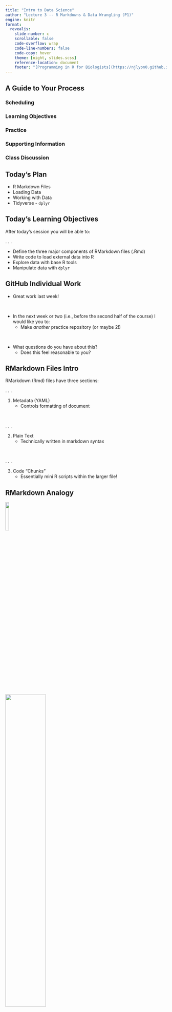 ```yaml
---
title: "Intro to Data Science"
author: "Lecture 3 -- R Markdowns & Data Wrangling (P1)"
engine: knitr
format: 
  revealjs: 
    slide-number: c
    scrollable: false
    code-overflow: wrap
    code-line-numbers: false
    code-copy: hover
    theme: [night, slides.scss]
    reference-location: document
    footer: "[Programming in R for Biologists](https://njlyon0.github.io/teach_r-for-biologists/)"
---
```


## A Guide to Your Process

### [Scheduling]{.blue}

### [Learning Objectives]{.purple}

### [Practice]{.pink}

### [Supporting Information]{.orange}

### [Class Discussion]{.gold}

## [Today's Plan]{.blue}

- R Markdown Files
- Loading Data
- Working with Data
- Tidyverse - `dplyr`

## [Today's Learning Objectives]{.purple}

After today's session you will be able to:

. . .

- Define the three major components of RMarkdown files (.Rmd)
- Write code to load external data into R
- Explore data with base R tools
- Manipulate data with `dplyr`

## [GitHub Individual Work]{.gold} {.smaller}

- Great work last week!

\

- In the next week or two (i.e., before the second half of the course) I would like you to:
    - Make _another_ practice repository (or maybe 2!)

\

- What questions do you have about this?
    - Does this feel reasonable to you?

## [RMarkdown Files Intro]{.orange} {.smaller}

RMarkdown (Rmd) files have three sections:

. . . 

1. Metadata (YAML)
    - Controls formatting of document

\

. . . 

2. Plain Text
    - Technically written in [markdown syntax]{.purple}

\

. . . 

3. Code "Chunks"
    - Essentially mini R scripts within the larger file!

## [RMarkdown Analogy]{.orange}

![](images/logo-r.png){.absolute top=110 left=160 width="15%"}

![](images/chocolate.png){.absolute top=300 left=-10 width="50%"}

![](images/hex-rmarkdown.png){.absolute top=105 left=720 width="11%"}

![](images/cookie.png){.absolute top=250 left=625 width="30%"}

## [Rmds Part 1: Metadata]{.orange} {.smaller}

- Document formatting metadata is called YAML
    - <u>Y</u>et <u>A</u>nother <u>M</u>arkup <u>L</u>anguage

\

. . .

- Defines document header information & formatting
    - Title, Author, Date
    - File output type

\

. . .


- Output options:
    - HTML = like a webpage but outputs as a file rather than a living website
    - PDF

## [Rmds Part 2: Plain Text]{.orange} 

- Write text just like you would in MS Word / etc.

\

. . .

- _But_, there is no toolbar with buttons for doing formatting

\

. . . 

- Instead [Markdown syntax]{.purple} is required to accomplish these tweaks

## [Markdown Syntax]{.orange} {.smaller}

- Your function tutorials have four **required** markdown styles:

\

. . .

1. \# = headings (_more_ \# = _smaller_ heading)
2. \_text\_ = italics
3. \*\*text\*\* = bold
4. \[text\]\(link\) = hyperlinked text

\

Other format options here: [markdownguide.org/basic-syntax](https://markdownguide.offshoot.io/basic-syntax/)

## [Rmds Part 3: Code Chunks]{.orange} {.smaller}

Let's look at the structure of an example code chunk

:::{.r-stack}

![](images/code-chunk.png){.fragment .fade-out}

![](images/code-chunk-annotated.png){.fragment}

:::

\

. . .

Note that chunk definition must be formatted like:

    - ```{language chunk_name, option_1, option_2, ...}

## [Code Chunks Options]{.orange}

Let's check out three crucial code chunk options!

. . . 

<p align="center">
<img src="images/code-chunk-options.png" width="120%">
</p>

. . .

- For a full list of options see [here](www.rstudio.com/wp-content/uploads/2015/03/rmarkdown-reference.pdf)

## [Practice: RMarkdown Files]{.pink} {.smaller}

![](images/hex-rmarkdown.png){.absolute top=0 left=1100 width="12%"}

- Install the `rmarkdown` package
    - Remember to use the `install.packages` function

\

. . .

2. Create a new RMarkdown file!
    - File `r fontawesome::fa("arrow-right", a11y = "sem")` New File `r fontawesome::fa("arrow-right", a11y = "sem")` R Markdown...
    - In resulting pop-up, skip to bottom and click "OK"

\

. . .

3. Look at (1) YAML, (2) Plain text, and (3) code chunks

    - Take notes on anything that jumps out at you

\

. . .

4. Click the "knit" button

## [Temperature Check]{.purple}

#### How are you Feeling?

<p align="center">
<img src="comics/debugging.png" alt="Comic-style graph depicting someone's emotional state as they debug code (from initial struggle and defeat to eventual triumph)">
</p>

## [Loading Data]{.orange}


## [Practice: Load Data]{.pink}


## [Explore Data with Base R]{.orange}


## [Practice: Base R Data Exploration]{.pink}


## [Tidyverse Background]{.orange}


## [`dplyr` Part 1: `filter`]{.orange}


## [`dplyr` Part 2: `mutate`]{.orange}


## [Column Naming Aside]{.orange}


## [`dplyr` Part 3: `select`]{.orange}


## [Practice: Wrangling with `dplyr`]{.pink}


## [Temperature Check]{.purple}

#### How are you Feeling?

<p align="center">
<img src="comics/debugging.png" alt="Comic-style graph depicting someone's emotional state as they debug code (from initial struggle and defeat to eventual triumph)">
</p>

## [Upcoming Due Dates]{.blue} {.smaller}

::::{.columns}

:::{.column width="50%"}

### Due before lab

#### (By midnight)

- Muddiest Point \#3

:::

:::{.column width="50%"}

### Due before lecture

#### (By midnight)

- Homework \#3
- Pick 7-10 possible functions for Function Tutorial assignment
    - Visit: [cran.r-project.org](https://cran.r-project.org/)
    - Click "Packages" in left sidebar
    - Click "Table of available packages, sorted by name"
    - Your possible functions must be from these packages!

:::

::::

